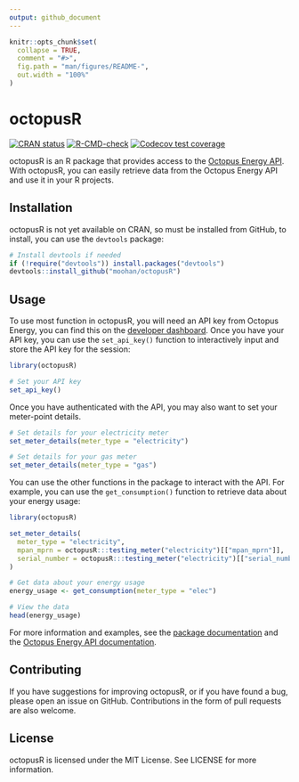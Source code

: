 ```yaml
---
output: github_document
---
```


<!-- README.md is generated from README.Rmd. Please edit that file -->

```r
knitr::opts_chunk$set(
  collapse = TRUE,
  comment = "#>",
  fig.path = "man/figures/README-",
  out.width = "100%"
)
```

# octopusR

<!-- badges: start -->
[![CRAN
status](https://www.r-pkg.org/badges/version/a11ytables)](https://CRAN.R-project.org/package=octopusR)
[![R-CMD-check](https://github.com/Moohan/octopusR/actions/workflows/R-CMD-check.yaml/badge.svg)](https://github.com/Moohan/octopusR/actions/workflows/R-CMD-check.yaml)
[![Codecov test coverage](https://codecov.io/gh/Moohan/octopusR/branch/main/graph/badge.svg)](https://app.codecov.io/gh/Moohan/octopusR?branch=main)
<!-- badges: end -->

octopusR is an R package that provides access to the [Octopus Energy API](https://developer.octopus.energy/docs/api/). With octopusR, you can easily retrieve data from the Octopus Energy API and use it in your R projects.

## Installation
octopusR is not yet available on CRAN, so must be installed from GitHub, to install, you can use the `devtools` package:

```r
# Install devtools if needed
if (!require("devtools")) install.packages("devtools")
devtools::install_github("moohan/octopusR")
```

## Usage
To use most function in octopusR, you will need an API key from Octopus Energy, you can find this on the [developer dashboard](https://octopus.energy/dashboard/developer/). Once you have your API key, you can use the `set_api_key()` function to interactively input and store the API key for the session:

```r
library(octopusR)

# Set your API key
set_api_key()
```

Once you have authenticated with the API, you may also want to set your meter-point details.

```r
# Set details for your electricity meter
set_meter_details(meter_type = "electricity")

# Set details for your gas meter
set_meter_details(meter_type = "gas")
```

You can use the other functions in the package to interact with the API. For example, you can use the `get_consumption()` function to retrieve data about your energy usage:

```r
library(octopusR)

set_meter_details(
  meter_type = "electricity",
  mpan_mprn = octopusR:::testing_meter("electricity")[["mpan_mprn"]],
  serial_number = octopusR:::testing_meter("electricity")[["serial_number"]]
)
```

```r
# Get data about your energy usage
energy_usage <- get_consumption(meter_type = "elec")

# View the data
head(energy_usage)
```

For more information and examples, see the [package documentation](https://moohan.github.io/octopusR/) and the [Octopus Energy API documentation](https://developer.octopus.energy/docs/api/).

## Contributing
If you have suggestions for improving octopusR, or if you have found a bug, please open an issue on GitHub. Contributions in the form of pull requests are also welcome.

## License
octopusR is licensed under the MIT License. See LICENSE for more information.
